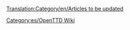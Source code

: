 [[Translation:Category/en/Articles to be updated]]
{{en/Bilingual box| es
| Lista de artículos que necesitan actualizarse para reflejar los cambios de la última versión. Los artículos marcados con {{en/S|desactualizado/Es}} se enlazan automáticamente aquí.
| ''A list of articles that require updating to reflect the latest release or trunk version.  Articles tagged with {{en/S|desactualizado/Es}} automatically link here.''}}


[[Category:es/OpenTTD Wiki]]